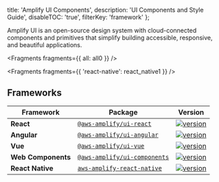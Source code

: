   title: 'Amplify UI Components',
  description: 'UI Components and Style Guide',
  disableTOC: 'true',
  filterKey: 'framework'
};

Amplify UI is an open-source design system with cloud-connected components and primitives that simplify building accessible, responsive, and beautiful applications.


<Fragments fragments={{ all: all0 }} />


<Fragments fragments={{ 'react-native': react_native1 }} />

## Frameworks

| Framework | Package | Version |
| --- | --- | --- |
| **React** | [`@aws-amplify/ui-react`](https://www.npmjs.com/package/@aws-amplify/ui-react) | [![version](https://img.shields.io/npm/v/@aws-amplify/ui-react/latest.svg)](https://www.npmjs.com/package/@aws-amplify/ui-react) | [`README.md`](../amplify-ui-react/README) | [`React`](#react) |
| **Angular** | [`@aws-amplify/ui-angular`](https://www.npmjs.com/package/@aws-amplify/ui-angular) | [![version](https://img.shields.io/npm/v/@aws-amplify/ui-angular/latest.svg)](https://www.npmjs.com/package/@aws-amplify/ui-angular) | [`README.md`](../amplify-ui-angular/README) | [`Angular`](#angular) |
| **Vue** | [`@aws-amplify/ui-vue`](https://www.npmjs.com/package/@aws-amplify/ui-vue) | [![version](https://img.shields.io/npm/v/@aws-amplify/ui-vue/latest.svg)](https://www.npmjs.com/package/@aws-amplify/ui-vue) | [`README.md`](README) | [`Vue`](#Vue) |
| **Web Components** | [`@aws-amplify/ui-components`](https://www.npmjs.com/package/@aws-amplify/ui-components) | [![version](https://img.shields.io/npm/v/@aws-amplify/ui-components/latest.svg)](https://www.npmjs.com/package/@aws-amplify/ui-components) | [`README.md`](README) | [`Web Components`](#web-components) |
| **React Native** | [`aws-amplify-react-native`](https://www.npmjs.com/package/aws-amplify-react-native) | [![version](https://img.shields.io/npm/v/aws-amplify-react-native/latest.svg)](https://www.npmjs.com/package/aws-amplify-react-native) | [`README.md`](README) | [`Web Components`](#web-components) |

